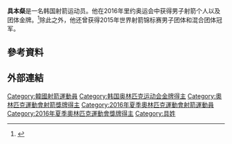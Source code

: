 {{Infobox sportsperson
| name           = 具本粲
| image          = Ku Bon-chan Rio2016.jpg
| birth_date     = {{Birth date and age|year=1993|month=1|day=31}}
| height         = {{height|m=1.81}}
| weight         = {{weight|kg=84}}
| sport          = 射箭
| show-medals    = 
| medaltemplates = 
{{MedalCountry|{{KOR}}}}
{{MedalSport|男子射箭}}
{{MedalCompetition|亞洲運動會}}
{{MedalBronze|2014年韓國仁川廣域市|男子反曲弓團體}}
{{MedalCompetition|夏季世界大學運動會}}
{{MedalSilver|2015年韓國光州廣域市|男子反曲弓}}
{{MedalGold|2015年韓國光州廣域市|男子反曲弓團體}}
{{MedalCompetition|夏季奧林匹克運動會}}
{{MedalGold|[[2016年夏季奥林匹克运动会|2016年 里约热内卢]]|[[2016年夏季奧林匹克運動會男子個人射箭比賽|个人]]}}
{{MedalGold|[[2016年夏季奥林匹克运动会|2016年 里约热内卢]]|[[2016年夏季奧林匹克運動會男子團體射箭比賽|团体]]}}
}}
{{世大運獎牌記錄
|項目=射箭
|a1=2015
|b1=2
|c1=男子反曲弓
|a2=2015
|b2=1
|c2=男子反曲弓團體
}}
'''具本粲'''{{BD|1993年|1月31日||}}是一名韩国射箭运动员。他在2016年里约奥运会中获得男子射箭个人以及团体金牌。<ref>{{cite news |first=Ian |last=Ransom |title=Archery: Cool Ku secures South Korean sweep |url=http://www.reuters.com/article/us-olympics-rio-archery-m-ind-idUSKCN10N2CQ |work=Reuters |date=August 12, 2016 |accessdate=August 13, 2016 |archive-date=2020-11-13 |archive-url=https://web.archive.org/web/20201113163812/https://www.reuters.com/article/us-olympics-rio-archery-m-ind-idUSKCN10N2CQ |dead-url=no }}</ref>除此之外，他还曾获得2015年世界射箭锦标赛男子团体和混合团体冠军。

== 參考資料 ==
{{Reflist}}

== 外部連結 ==

{{DEFAULTSORT: Ku, Bon-chan}}

[[Category:韓國射箭運動員|Category:韓國射箭運動員]]
[[Category:韩国奥林匹克运动会金牌得主|Category:韩国奥林匹克运动会金牌得主]]
[[Category:奧林匹克運動會射箭獎牌得主|Category:奧林匹克運動會射箭獎牌得主]]
[[Category:2016年夏季奧林匹克運動會射箭運動員|Category:2016年夏季奧林匹克運動會射箭運動員]]
[[Category:2016年夏季奧林匹克運動會獎牌得主|Category:2016年夏季奧林匹克運動會獎牌得主]]
[[Category:具姓|Category:具姓]]
{{Asia-sport-bio-stub}}